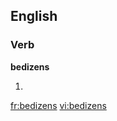 ==English==

===Verb===
'''bedizens'''

# {{third-person singular of|bedizen}}

[[fr:bedizens]]
[[vi:bedizens]]